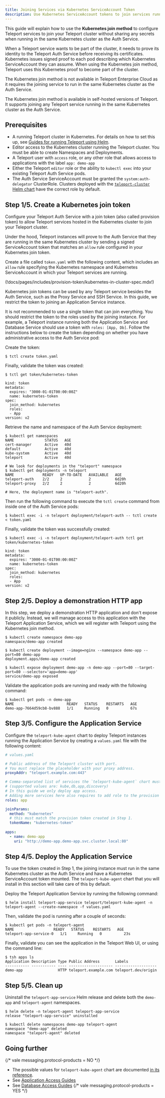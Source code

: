 ```yaml
---
title: Joining Services via Kubernetes ServiceAccount Token
description: Use Kubernetes ServiceAccount tokens to join services running in the same Kubernetes cluster as the Auth Service.
---
```


This guide will explain how to use the **Kubernetes join method** to configure
Teleport services to join your Teleport cluster without sharing any
secrets when running in the same Kubernetes cluster as the Auth Service.

When a Teleport service wants to be part of the cluster, it needs to prove
its identity to the Teleport Auth Service before receiving its certificates.
Kubernetes issues signed proof to each pod describing which Kubernetes
ServiceAccount they can assume. When using the Kubernetes join
method, Teleport uses this Kubernetes proof to become part of the cluster.

<Admonition type="warning">

The Kubernetes join method is not available in Teleport Enterprise Cloud as it requires the
joining service to run in the same Kubernetes cluster as the Auth Service.

</Admonition>

The Kubernetes join method is available in self-hosted versions of Teleport.
It supports joining any Teleport service running in the same Kubernetes cluster
as the Auth Service.

## Prerequisites

- A running Teleport cluster in Kubernetes. For details on how to set this up,
  see [Guides for running Teleport using Helm](../../../admin-guides/deploy-a-cluster/helm-deployments/helm-deployments.mdx).
- Editor access to the Kubernetes cluster running the Teleport cluster.
  You must be able to create Namespaces and Deployments.
- A Teleport user with `access` role, or any other role that allows access to
  applications with the label `app: demo-app`
- Either the Teleport `editor` role or the ability to `kubectl exec` into your
  existing Teleport Auth Service pods.
- The Auth Service ServiceAccount must be granted the `system:auth-delegator`
  ClusterRole. Clusters deployed with the [`teleport-cluster` Helm
  chart](../../../reference/helm-reference/teleport-cluster.mdx) 
  have the correct role by default.

## Step 1/5. Create a Kubernetes join token

Configure your Teleport Auth Service with a join token (also called provision
token) to allow Teleport services hosted in the Kubernetes cluster to
join your Teleport cluster.

Under the hood, Teleport instances will prove to the Auth Service that
they are running in the same Kubernetes cluster by sending a signed ServiceAccount
token that matches an `allow` rule configured in your Kubernetes join token.

Create a file called `token.yaml` with the following content, which includes
an `allow` rule specifying the Kubernetes namespace and Kubernetes
ServiceAccount in which your Teleport services are running.

(!docs/pages/includes/provision-token/kubernetes-in-cluster-spec.mdx!)

Kubernetes join tokens can be used by any Teleport service besides the Auth Service, such as the Proxy Service and SSH Service. In this
guide, we restrict the token to joining an Application Service instance.

It is not recommended to use a single token that can join everything. You should
restrict the token to the roles used by the joining instance. For example, a Teleport
instance running both the Application Service and Database Service should use a token with
`roles: [App, Db]`.
Follow the instructions below to create the token depending on whether you have administrative access to the Auth Service pod:
<Tabs>
<TabItem label="Using tctl locally as your current user">

Create the token:

```code
$ tctl create token.yaml
```

Finally, validate the token was created:

```code
$ tctl get token/kubernetes-token

kind: token
metadata:
  expires: "3000-01-01T00:00:00Z"
  name: kubernetes-token
spec:
  join_method: kubernetes
  roles:
  - App
version: v2
```

</TabItem>
<TabItem label="Using tctl on the Auth Service as an admin">
Retrieve the name and namespace of the Auth Service deployment:

```code
$ kubectl get namespaces
NAME              STATUS   AGE
cert-manager      Active   40d
default           Active   40d
kube-system       Active   40d
teleport          Active   40d

# We look for deployments in the "teleport" namespace
$ kubectl get deployments -n teleport
NAME             READY   UP-TO-DATE   AVAILABLE   AGE
teleport-auth    2/2     2            2           6d20h
teleport-proxy   2/2     2            2           6d20h

# Here, the deployment name is "teleport-auth".
```

Then run the following command to execute the `tctl create` command from inside
one of the Auth Service pods:

```code
$ kubectl exec -i -n teleport deployment/teleport-auth -- tctl create < token.yaml
```

Finally, validate the token was successfully created:

```code
$ kubectl exec -i -n teleport deployment/teleport-auth tctl get token/kubernetes-token

kind: token
metadata:
  expires: "3000-01-01T00:00:00Z"
  name: kubernetes-token
spec:
  join_method: kubernetes
  roles:
  - App
version: v2
```

</TabItem>
</Tabs>

## Step 2/5. Deploy a demonstration HTTP app

In this step, we deploy a demonstration HTTP application and don't expose it
publicly. Instead, we will manage access to this application with the Teleport
Application Service, which we will register with Teleport using the Kubernetes
join method.

```code
$ kubectl create namespace demo-app
namespace/demo-app created

$ kubectl create deployment --image=nginx --namespace demo-app --port=80 demo-app
deployment.apps/demo-app created

$ kubectl expose deployment demo-app -n demo-app --port=80 --target-port=80 --selector='app=demo-app'
service/demo-app exposed
```

Validate the application pods are running and ready with the following command:

```code
$ kubectl get pods -n demo-app
NAME                        READY   STATUS    RESTARTS   AGE
demo-app-7664d59cb8-bv888   1/1     Running   0          67s
```

## Step 3/5. Configure the Application Service


Configure the `teleport-kube-agent` chart to deploy Teleport instances running
the Application Service by creating a `values.yaml` file with the
following content:

```yaml
# values.yaml

# Public address of the Teleport cluster with port.
# You must replace the placeholder with your proxy address.
proxyAddr: "teleport.example.com:443"

# Comma-separated list of services the `teleport-kube-agent` chart must run
# (supported values are: kube,db,app,discovery)
# In this guide we only deploy app access.
# Adding more services here also requires to add role to the provision token created in step 1.
roles: app

joinParams:
  method: "kubernetes"
  # this must match the provision token created in Step 1.
  tokenName: "kubernetes-token"
  
apps:
  - name: demo-app
    uri: "http://demo-app.demo-app.svc.cluster.local:80"
```

## Step 4/5. Deploy the Application Service

To use the token created in Step 1, the joining instance must run in the same
Kubernetes cluster as the Auth Service and have a Kubernetes ServiceAccount
token mounted.
The `teleport-kube-agent` chart that you will install in this section will take care of this by default.

Deploy the Teleport Application Service by running the following command:

```code
$ helm install teleport-app-service teleport/teleport-kube-agent -n teleport-agent --create-namespace -f values.yaml
```

Then, validate the pod is running after a couple of seconds:

```code
$ kubectl get pods -n teleport-agent
NAME                  READY   STATUS    RESTARTS   AGE
teleport-app-service-0   1/1     Running   0          23s
```

Finally, validate you can see the application in the Teleport Web UI, or using
the command line:

```code
$ tsh apps ls
Application Description Type Public Address       Labels              
----------- ----------- ---- -------------------- ------------------- 
demo-app                HTTP teleport.example.com teleport.dev/origin 
```

## Step 5/5. Clean up

Uninstall the `teleport-app-service` Helm release and delete both the `demo-app`
and `teleport-agent` namespaces.

```code
$ helm delete -n teleport-agent teleport-app-service
release "teleport-app-service" uninstalled

$ kubectl delete namespaces demo-app teleport-agent
namespace "demo-app" deleted
namespace "teleport-agent" deleted
```

## Going further

{/* vale messaging.protocol-products = NO */}
- The possible values for `teleport-kube-agent` chart are documented
  [in its reference](../../../reference/helm-reference/teleport-kube-agent.mdx).
- See [Application Access Guides](../../application-access/guides/guides.mdx)
- See [Database Access Guides](../../database-access/guides/guides.mdx)
{/* vale messaging.protocol-products = YES */}
